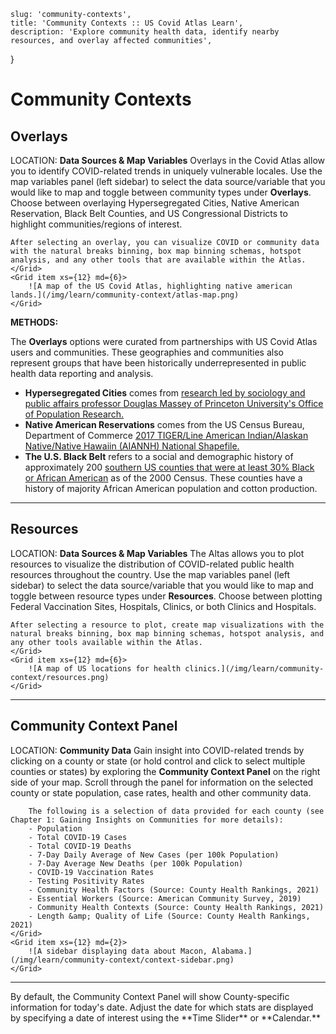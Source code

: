 
    slug: 'community-contexts',
    title: 'Community Contexts :: US Covid Atlas Learn',
    description: 'Explore community health data, identify nearby resources, and overlay affected communities',
}

# Community Contexts

<SelfContainedVideoModal
    buttonText="Watch Video Tutorial"
    videoUrl="https://www.youtube.com/embed/LsP1FsVwaOg?list=PLi9Z7UD_p9f8xEga76YV3FyLhiyL8twmm"
    title="Community Contexts - US Covid Atlas"
    />

## Overlays

LOCATION:  **<Icon symbol="settings" />  Data Sources & Map Variables**
<Grid container spacing={8}>
    <Grid item xs={12} md={6}>
    Overlays in the Covid Atlas allow you to identify COVID-related trends in uniquely vulnerable locales. Use the map variables panel (left sidebar) to select the data source/variable that you would like to map and toggle between community types under **Overlays**. Choose between overlaying Hypersegregated Cities, Native American Reservation, Black Belt Counties, and US Congressional Districts to highlight communities/regions of interest.

    After selecting an overlay, you can visualize COVID or community data with the natural breaks binning, box map binning schemas, hotspot analysis, and any other tools that are available within the Atlas.
    </Grid>
    <Grid item xs={12} md={6}>
        ![A map of the US Covid Atlas, highlighting native american lands.](/img/learn/community-context/atlas-map.png)
    </Grid>
</Grid>

**METHODS:**

The **Overlays** options were curated from partnerships with US Covid Atlas users and communities. These geographies and communities also represent groups that have been historically underrepresented in public health data reporting and analysis.

* **Hypersegregated Cities** comes from [research led by sociology and public affairs professor Douglas Massey of Princeton University&#39;s Office of Population Research.](https://www.princeton.edu/news/2015/05/18/hypersegregated-cities-face-tough-road-change)
* **Native American Reservations** comes from the US Census Bureau, Department of Commerce [2017 TIGER/Line American Indian/Alaskan Native/Native Hawaiin (AIANNH) National Shapefile.](https://catalog.data.gov/dataset/tiger-line-shapefile-2017-nation-u-s-current-american-indian-alaska-native-native-hawaiian-area)
* **The U.S. Black Belt** refers to a social and demographic history of approximately 200 [southern US counties that were at least 30% Black or African American](https://en.wikipedia.org/wiki/Black_Belt_in_the_American_South) as of the 2000 Census. These counties have a history of majority African American population and cotton production.

---

## Resources

LOCATION:  **<Icon symbol="settings" />  Data Sources & Map Variables**
<Grid container>
    <Grid item xs={12} md={6}>
    The Altas allows you to plot resources to visualize the distribution of COVID-related public health resources throughout the country. Use the map variables panel (left sidebar) to select the data source/variable that you would like to map and toggle between resource types under **Resources**. Choose between plotting Federal Vaccination Sites, Hospitals, Clinics, or both Clinics and Hospitals.

    After selecting a resource to plot, create map visualizations with the natural breaks binning, box map binning schemas, hotspot analysis, and any other tools available within the Atlas.
    </Grid>
    <Grid item xs={12} md={6}>
        ![A map of US locations for health clinics.](/img/learn/community-context/resources.png)
    </Grid>
</Grid>

---

## Community Context Panel

LOCATION:  **<Icon symbol="summary" />  Community Data**
<Grid container>
    <Grid item xs={12} md={10}>
        Gain insight into COVID-related trends by clicking on a county or state (or hold control and click to select multiple counties or states) by exploring the **Community Context Panel** on the right side of your map. Scroll through the panel for information on the selected county or state population, case rates, health and other community data.
    
        The following is a selection of data provided for each county (see Chapter 1: Gaining Insights on Communities for more details):
        - Population
        - Total COVID-19 Cases
        - Total COVID-19 Deaths
        - 7-Day Daily Average of New Cases (per 100k Population)
        - 7-Day Average New Deaths (per 100k Population)
        - COVID-19 Vaccination Rates
        - Testing Positivity Rates
        - Community Health Factors (Source: County Health Rankings, 2021)
        - Essential Workers (Source: American Community Survey, 2019)
        - Community Health Contexts (Source: County Health Rankings, 2021)
        - Length &amp; Quality of Life (Source: County Health Rankings, 2021)
    </Grid>
    <Grid item xs={12} md={2}>
        ![A sidebar displaying data about Macon, Alabama.](/img/learn/community-context/context-sidebar.png)
    </Grid>
</Grid>

---

<HintBox>
    By default, the Community Context Panel will show County-specific information for today&#39;s date. 
    Adjust the date for which stats are displayed by specifying a date of interest using the **Time Slider** or **Calendar.**
</HintBox>